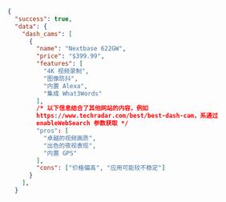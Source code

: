 ```json JSON
{
  "success": true,
  "data": {
    "dash_cams": [
      {
        "name": "Nextbase 622GW",
        "price": "$399.99",
        "features": [
          "4K 视频录制",
          "图像防抖",
          "内置 Alexa",
          "集成 What3Words"
        ],
        /* 以下信息结合了其他网站的内容，例如 
        https://www.techradar.com/best/best-dash-cam，系通过 
        enableWebSearch 参数获取 */
        "pros": [
          "卓越的视频画质",
          "出色的夜视表现",
          "内置 GPS"
        ],
        "cons": ["价格偏高", "应用可能较不稳定"]
      }
    ],
  }

```
